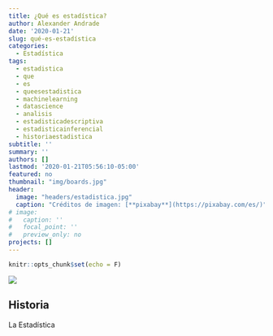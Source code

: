```yaml
---
title: ¿Qué es estadística?
author: Alexander Andrade
date: '2020-01-21'
slug: qué-es-estadística
categories:
  - Estadística
tags:
  - estadistica
  - que
  - es
  - queesestadistica
  - machinelearning
  - datascience
  - analisis
  - estadisticadescriptiva
  - estadisticainferencial
  - historiaestadistica
subtitle: ''
summary: ''
authors: []
lastmod: '2020-01-21T05:56:10-05:00'
featured: no
thumbnail: "img/boards.jpg"
header:
  image: "headers/estadistica.jpg"
  caption: "Créditos de imagen: [**pixabay**](https://pixabay.com/es/)"
# image: 
#   caption: ''
#   focal_point: ''
#   preview_only: no
projects: []
---
```


```r
knitr::opts_chunk$set(echo = F)
```

![](/post/estadistica/estadistica.jpg)

## Historia 

La Estadística 

